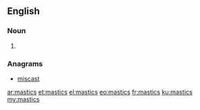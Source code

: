 ==English==

===Noun===
{{head|en|noun plural form}}

# {{plural of|mastic|lang=en}}

===Anagrams===
* [[miscast#English|miscast]]

[[ar:mastics]]
[[et:mastics]]
[[el:mastics]]
[[eo:mastics]]
[[fr:mastics]]
[[ku:mastics]]
[[my:mastics]]